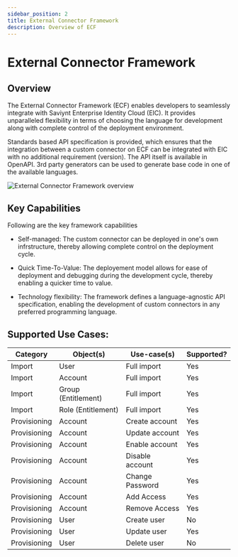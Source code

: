 ```yaml
---
sidebar_position: 2
title: External Connector Framework
description: Overview of ECF
---
```


# External Connector Framework

## Overview

The External Connector Framework (ECF) enables developers to seamlessly integrate with Saviynt Enterprise Identity Cloud (EIC). It provides unparalleled flexibility in terms of choosing the language for development along with complete control of the deployment environment.

Standards based API specification is provided, which ensures that the integration between a custom connector on ECF can be integrated with EIC with no additional requirement (version). The API itself is available in OpenAPI. 3rd party generators can be used to generate base code in one of the available languages.

<img alt="External Connector Framework overview" src="../../../../static/img/ECF_Arch.png" />

## Key Capabilities
Following are the key framework capabilities

* Self-managed: The custom connector can be deployed in one's own infrstructure, thereby allowing complete control on the deployment cycle.

* Quick Time-To-Value: The deployement model allows for ease of deployment and debugging during the development cycle, thereby enabling a quicker time to value.

* Technology flexibility: The framework defines a language-agnostic API specification, enabling the development of custom connectors in any preferred programming language.

## **Supported Use Cases:**
| Category | Object(s) | Use-case(s) | Supported? |
| -------- | --------- | ----------- | ---------- |
| Import | User | Full import | Yes |
| Import | Account | Full import | Yes |
| Import | Group (Entitlement) | Full import | Yes |
| Import | Role (Entitlement) | Full import | Yes |
| Provisioning | Account | Create account | Yes |
| Provisioning | Account | Update account | Yes |
| Provisioning | Account | Enable account | Yes |
| Provisioning | Account | Disable account | Yes |
| Provisioning | Account | Change Password | Yes |
| Provisioning | Account | Add Access | Yes |
| Provisioning | Account | Remove Access | Yes |
| Provisioning | User | Create user | No |
| Provisioning | User | Update user | Yes |
| Provisioning | User | Delete user | No |

